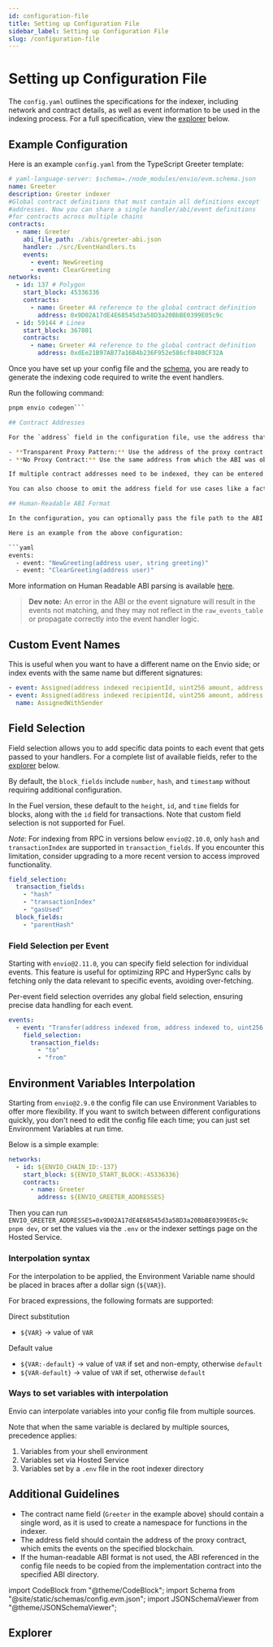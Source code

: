 ```yaml
---
id: configuration-file
title: Setting up Configuration File
sidebar_label: Setting up Configuration File
slug: /configuration-file
---
```


# Setting up Configuration File

The `config.yaml` outlines the specifications for the indexer, including network and contract details, as well as event information to be used in the indexing process. For a full specification, view the [explorer](#explorer) below.

## Example Configuration

Here is an example `config.yaml` from the TypeScript Greeter template:

```yaml
# yaml-language-server: $schema=./node_modules/envio/evm.schema.json
name: Greeter
description: Greeter indexer
#Global contract definitions that must contain all definitions except
#addresses. Now you can share a single handler/abi/event definitions
#for contracts across multiple chains
contracts:
  - name: Greeter
    abi_file_path: ./abis/greeter-abi.json
    handler: ./src/EventHandlers.ts
    events:
      - event: NewGreeting
      - event: ClearGreeting
networks:
  - id: 137 # Polygon
    start_block: 45336336
    contracts:
      - name: Greeter #A reference to the global contract definition
        address: 0x9D02A17dE4E68545d3a58D3a20BbBE0399E05c9c
  - id: 59144 # Linea
    start_block: 367801
    contracts:
      - name: Greeter #A reference to the global contract definition
        address: 0xdEe21B97AB77a16B4b236F952e586cf8408CF32A
```

Once you have set up your config file and the [schema](./schema-file.md), you are ready to generate the indexing code required to write the event handlers.

Run the following command:

```bash
pnpm envio codegen```

## Contract Addresses

For the `address` field in the configuration file, use the address that emits the events.

- **Transparent Proxy Pattern:** Use the address of the proxy contract, as this is the contract that emits the events. Retrieve the ABI from the implementation contract.
- **No Proxy Contract:** Use the same address from which the ABI was obtained.

If multiple contract addresses need to be indexed, they can be entered as an array like `["0xAddress1", "0xAddress2"]` or in a dash-denominated list as seen in this [example](https://github.com/enviodev/univ3ethusdc-pool-multichain/blob/main/config.yaml) repo.

You can also choose to omit the address field for use cases like a factory contract where addresses will be dynamically registered during the indexing process.

## Human-Readable ABI Format

In the configuration, you can optionally pass the file path to the ABI for a contract in the `abi_file_path` field, or you can specify the event signature in the event field.

Here is an example from the above configuration:

```yaml
events:
  - event: "NewGreeting(address user, string greeting)"
  - event: "ClearGreeting(address user)"
```

More information on Human Readable ABI parsing is available [here](https://docs.rs/ethers-core/latest/ethers_core/abi/struct.AbiParser.html).

> **Dev note:** An error in the ABI or the event signature will result in the events not matching, and they may not reflect in the `raw_events_table` or propagate correctly into the event handler logic.

## Custom Event Names

This is useful when you want to have a different name on the Envio side; or index events with the same name but different signatures:

```yaml
- event: Assigned(address indexed recipientId, uint256 amount, address token)
- event: Assigned(address indexed recipientId, uint256 amount, address token, address sender)
  name: AssignedWithSender
```

## Field Selection

Field selection allows you to add specific data points to each event that gets passed to your handlers. For a complete list of available fields, refer to the [explorer](#explorer) below.

By default, the `block_fields` include `number`, `hash`, and `timestamp` without requiring additional configuration.

In the Fuel version, these default to the `height`, `id`, and `time` fields for blocks, along with the `id` field for transactions. Note that custom field selection is not supported for Fuel.

_Note_: For indexing from RPC in versions below `envio@2.10.0`, only `hash` and `transactionIndex` are supported in `transaction_fields`. If you encounter this limitation, consider upgrading to a more recent version to access improved functionality.

```yaml
field_selection:
  transaction_fields:
    - "hash"
    - "transactionIndex"
    - "gasUsed"
  block_fields:
    - "parentHash"
```

### Field Selection per Event

Starting with `envio@2.11.0`, you can specify field selection for individual events. This feature is useful for optimizing RPC and HyperSync calls by fetching only the data relevant to specific events, avoiding over-fetching.

Per-event field selection overrides any global field selection, ensuring precise data handling for each event.

```yaml
events:
  - event: "Transfer(address indexed from, address indexed to, uint256 value)"
    field_selection:
      transaction_fields:
        - "to"
        - "from"
```

## Environment Variables Interpolation

Starting from `envio@2.9.0` the config file can use Environment Variables to offer more flexibility. If you want to switch between different configurations quickly, you don't need to edit the config file each time; you can just set Environment Variables at run time.

Below is a simple example:

```yaml
networks:
  - id: ${ENVIO_CHAIN_ID:-137}
    start_block: ${ENVIO_START_BLOCK:-45336336}
    contracts:
      - name: Greeter
        address: ${ENVIO_GREETER_ADDRESSES}
```

Then you can run `ENVIO_GREETER_ADDRESSES=0x9D02A17dE4E68545d3a58D3a20BbBE0399E05c9c pnpm dev`, or set the values via the `.env` or the indexer settings page on the Hosted Service.

### Interpolation syntax

For the interpolation to be applied, the Environment Variable name should be placed in braces after a dollar sign (`${VAR}`).

For braced expressions, the following formats are supported:

Direct substitution

- `${VAR}` -> value of `VAR`

Default value

- `${VAR:-default}` -> value of `VAR` if set and non-empty, otherwise `default`
- `${VAR-default}` -> value of `VAR` if set, otherwise `default`

### Ways to set variables with interpolation

Envio can interpolate variables into your config file from multiple sources.

Note that when the same variable is declared by multiple sources, precedence applies:

1. Variables from your shell environment
2. Variables set via Hosted Service
3. Variables set by a `.env` file in the root indexer directory

## Additional Guidelines

- The contract name field (`Greeter` in the example above) should contain a single word, as it is used to create a namespace for functions in the indexer.
- The address field should contain the address of the proxy contract, which emits the events on the specified blockchain.
- If the human-readable ABI format is not used, the ABI referenced in the config file needs to be copied from the implementation contract into the specified ABI directory.

import CodeBlock from "@theme/CodeBlock";
import Schema from "@site/static/schemas/config.evm.json";
import JSONSchemaViewer from "@theme/JSONSchemaViewer";

## Explorer

<JSONSchemaViewer schema={Schema} />
